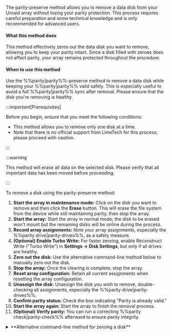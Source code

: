 The parity-preserve method allows you to remove a data disk from your Unraid array without losing your parity protection. This process requires careful preparation and some technical knowledge and is only recommended for advanced users.

<h4>What this method does</h4>

This method effectively zeros out the data disk you want to remove, allowing you to keep your parity intact. Since a disk filled with zeroes does not affect parity, your array remains protected throughout the procedure.

<h4>When to use this method</h4>

Use the %%parity|parity%%-preserve method to remove a data disk while keeping your %%parity|parity%% valid safely. This is especially useful to avoid a full %%parity|parity%% sync after removal. Please ensure that the disk you're removing is healthy.

:::important[Prerequisites]

Before you begin, ensure that you meet the following conditions:

- This method allows you to remove only one disk at a time.
- Note that there is no official support from LimeTech for this process; please proceed with caution.

:::

:::warning

This method will erase all data on the selected disk. Please verify that all important data has been moved before proceeding.

:::

To remove a disk using the parity-preserve method:

1. **Start the array in maintenance mode:** Click on the disk you want to remove and then click the **Erase** button. This will erase the file system from the device while still maintaining parity, then stop the array.
2. **Start the array:** Start the array in normal mode; the disk to be erased won't mount but the remaining disks will be online during the process.
3. **Record array assignments:** Note your array assignments, especially the %%parity drive|parity-drives%%, as a safety measure.
4. **(Optional) Enable Turbo Write:** For faster zeroing, enable Reconstruct Write ("Turbo Write") in **Settings → Disk Settings**, but only if all drives are healthy.
5. **Zero out the disk:** Use the alternative command-line method below to manually zero out the disk.
6. **Stop the array:** Once the clearing is complete, stop the array.
7. **Reset array configuration:** Retain all current assignments when resetting the array configuration.
8. **Unassign the disk:** Unassign the disk you wish to remove, double-checking all assignments, especially the %%parity drive|parity-drives%%.
9. **Confirm parity status:** Check the box indicating "Parity is already valid."
10. **Start the array again:** Start the array to finish the removal process.
11. **(Optional) Verify parity:** You can run a correcting %%parity check|parity-check%% afterward to ensure parity integrity.

<details>
  <summary>**Alternative command-line method for zeroing a disk**</summary>

  If you're comfortable using the Linux command line, you can manually zero out your disk using the following instructions. Be sure to choose the command that corresponds with your version of Unraid.

  Since zeroing a disk can take many hours, it's recommended to use something like the [Tmux Terminal Manager TTM plugin](https://forums.unraid.net/topic/183427-plugin-tmux-terminal-manager-ttm/) to type the commands and make sure the session remains up.

  **For Unraid 6.12 or later:**

  1. First, unmount the disk:
     ```bash
     umount /mnt/diskX
     ```
  2. Zero out the disk with the following command:
     ```bash
     dd bs=1M if=/dev/zero of=/dev/mdXp1 status=progress
     ```

  **For Unraid 6.11 and earlier:**

  1. Start by unmounting the disk:
     ```bash
     umount /mnt/diskX
     ```
  2. Next, use this command to zero out the disk:
     ```bash
     dd bs=1M if=/dev/zero of=/dev/mdX status=progress
     ```

  :::note

  Remember to replace `X` with the specific number of the data disk you are removing.

  :::

  :::caution

  Before executing these commands, double-check the drive number to avoid accidentally erasing data on the wrong disk.

  :::

  Don't hesitate to reach out to the [Unraid forums](https://forums.unraid.net/). There, you can find helpful resources and community support.

</details>
